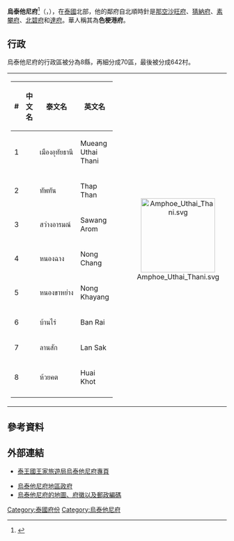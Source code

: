 {{Infobox settlement
| name                    = 烏泰他尼府
| native_name             = อุทัยธานี
| native_name_lang        = th
| settlement_type         = [[泰国行政区划|府]]
| image_skyline           = 
| image_alt               = 
| image_caption           = 
| nickname                = 
| motto                   = 
| image_seal              = Seal Uthaithani.png
| image_flag = Flag of Uthai Thani Province.jpg
| image_map               = Thailand Uthai Thani locator map.svg
| mapsize                 = frameless
| map_alt                 = 
| map_caption             = 烏泰他尼府在泰國的位置
| coordinates             = {{coord|15|22|24|N|100|02|19|E|region:TH_type:adm1st}}
| coordinates_type        = 
| coordinates_footnotes   = 
| subdivision_type        = 國家
| subdivision_name        = {{flag|Thailand}}
| seat_type               = 首府
| seat                    = [[烏泰他尼|烏泰他尼]]
| leader_party            = 
| leader_title            = 府尹
| leader_name             = Praphat Malakan (since October 2015)
| area_footnotes          = 
| area_total_km2          = 6,730.2
| area_rank               = 30
| elevation_footnotes     = 
| elevation_m             = 
| population_footnotes    = 
| population_total        = 330,179	
| population_as_of        = 2014
| population_rank         = 66
| population_density_km2  = auto
| population_density_rank = 72
| population_demonym      = 
| population_note         = 
| timezone1               = 
| utc_offset1             = +7
| iso_code                = [[ISO_3166-2:TH|TH-61]]
| website                 = 
| footnotes               = 
}}
'''烏泰他尼府'''<ref name="zhou">{{cite book|title=[[世界地名翻译大辞典|世界地名翻译大辞典]]|author=周定国|publisher=中国对外翻译出版公司|year=2008|isbn=978-7-5001-0753-8|page=1235}}</ref>（{{thai|t=จังหวัดอุทัยธานี|r=Changwat Uthai Thani}}，{{IPA-th|t͡ɕāŋ.wàt ʔù.tʰāj tʰāː.nīː}}），在[[泰國|泰國]]北部，他的鄰府自北順時針是[[那空沙旺府|那空沙旺府]]、[[猜納府|猜納府]]、[[素攀府|素攀府]]、[[北碧府|北碧府]]和[[達府|達府]]。華人稱其為'''色梗港府'''。

== 行政 ==
烏泰他尼府的行政區被分為8縣，再細分成70區，最後被分成642村。

{| style="background:none;" cellspacing="2"
|
{| class="sortable wikitable" style="text-align:left; font-size:100%;"
|- style="font-size:100%; text-align:right;"
! #
! 中文名
! 泰文名
! 英文名
|-
|1
|{{link-en|乌泰他尼府治县|Amphoe Mueang Uthai Thani|乌泰他尼府治县 {{small|(色梗港府治县)}}}}
| เมืองอุทัยธานี
|Mueang Uthai Thani
|-
|2
|{{link-en|塔贪县|Amphoe Thap Than}}
|ทัพทัน
|Thap Than
|-
|3
|{{link-en|沙旺阿隆县|Amphoe Sawang Arom}}
|สว่างอารมณ์
|Sawang Arom
|-
|4
|{{link-en|农仓县|Amphoe Nong Chang}}
|หนองฉาง
|Nong Chang
|-
|5
|{{link-en|农卡扬县|Amphoe Nong Khayang}}
|หนองขาหย่าง
|Nong Khayang
|-
|6
|{{link-en|班赖县|Amphoe Ban Rai}}
| บ้านไร่
|Ban Rai
|-
|7
|{{link-en|兰萨县|Amphoe Lan Sak}}
|ลานสัก
|Lan Sak
|-
|8
|{{link-en|会科县|Amphoe Huai Khot}}
|ห้วยคต
|Huai Khot
|-
|}
!<center>[[File:Amphoe_Uthai_Thani.svg|170px]]

|}

==參考資料==
{{reflist}}

== 外部連結 ==
* [https://web.archive.org/web/20051210171645/http://www.tourismthailand.org/destinationguide/list.aspx?provinceid=48 泰王國王家旅遊局烏泰他尼府專頁]
<!--*[http://kanchanapisek.or.th/cgi-bin/kp8/oncc/province.cgi?prov=c27 Golden Jubilee Network province guide] currently empty-->
* [http://www.uthaithani.go.th/ 烏泰他尼府地區政府] {{Wayback|url=http://www.uthaithani.go.th/ |date=20210416140647 }} {{th}}
* [http://www.thailex.info/THAILEX/THAILEXENG/LEXICON/Copy%20of%20Uthai%20Thani.htm 烏泰他尼府的地圖、府徽以及郵政編碼 ] {{Wayback|url=http://www.thailex.info/THAILEX/THAILEXENG/LEXICON/Copy%20of%20Uthai%20Thani.htm |date=20210416135618 }}

{{Thailand}}
{{烏泰他尼府}}

[[Category:泰國府份|Category:泰國府份]]
[[Category:烏泰他尼府|Category:烏泰他尼府]]